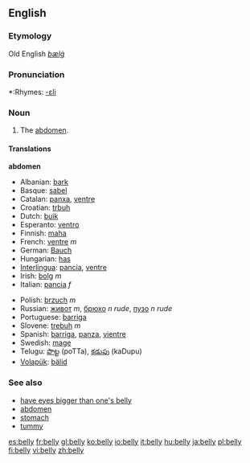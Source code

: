 ==English==

===Etymology===
Old English ''[[bælġ]]''

===Pronunciation===
*:Rhymes: [[Rhymes:English:-ɛli|-ɛli]]

===Noun===
{{en-noun|bell|ies}}

#The [[abdomen]].

====Translations====
'''abdomen'''
{{top}}
*Albanian: [[bark]]
*Basque: [[sabel]]
*Catalan: [[panxa]], [[ventre]]
*Croatian: [[trbuh]]
*Dutch: [[buik]]
*Esperanto: [[ventro]]
*Finnish: [[maha#Finnish|maha]]
*French: [[ventre]] ''m''
*German: [[Bauch]]  {{m}}
*Hungarian: [[has]]
*[[Interlingua]]: [[pancia]], [[ventre]]
*Irish: [[bolg]] ''m''
*Italian: [[pancia]] ''f''
{{mid}}
*Polish: [[brzuch]] ''m''
*Russian: [[живот]] ''m'', [[брюхо]] ''n'' ''rude'', [[пузо]] ''n'' ''rude''
*Portuguese: [[barriga]]
*Slovene: [[trebuh]] ''m''
*Spanish: [[barriga]], [[panza]], [[vientre]] 
*Swedish: [[mage#Swedish|mage]]
*Telugu: [[పొట్ట]] (poTTa), [[కడుపు]] (kaDupu)
*[[Volapük]]: [[bälid]]
{{bottom}}

===See also===
*[[have eyes bigger than one's belly]]
*[[abdomen]]
*[[stomach]]
*[[tummy]]

[[es:belly]]
[[fr:belly]]
[[gl:belly]]
[[ko:belly]]
[[io:belly]]
[[it:belly]]
[[hu:belly]]
[[ja:belly]]
[[pl:belly]]
[[fi:belly]]
[[vi:belly]]
[[zh:belly]]
